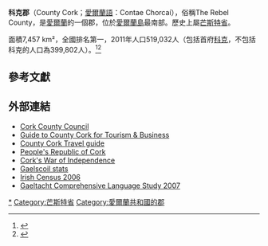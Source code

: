 {{Infobox settlement
|name                   = 科克郡
|other_name             = <small>''Contae Chorcaí''</small>
|image_skyline          = Blarney Castle.JPG
|image_caption          = {{tsl|en|Blarney Castle|布拉尼城堡}}
|image_shield           =
|image_map              = Island_of_Ireland_location_map_Cork.svg
|area_total_km2         = 7499
|area_rank              = {{link-en|爱尔兰郡面积列表|List of Irish counties by area|第1}}
|seat_type              = [[郡治|郡治]]
|seat                   = [[科克_(愛爾蘭)|科克]]
|blank_name_sec1        = {{tsl|en|Vehicle registration plates of Ireland|愛爾蘭車輛牌照|車輛牌照}}
|blank_info_sec1        = C
|population_total       = 519,032	
|population_rank        = {{link-en|爱尔兰郡人口列表|List of Irish counties by population|第3}}
|population_as_of       = 2011
|government_type        = {{tsl|en|Cork County Council|科克郡議會|郡議會}}
|subdivision_type3      = 下議院
|subdivision_name3      = {{tsl|en|Cork East (Dáil Éireann constituency)|東科克}}<br>{{tsl|en|Cork North–Central (Dáil Éireann constituency)|中-北科克}}<br>{{tsl|en|Cork North–West (Dáil Éireann constituency)|西-北科克}}<br>{{tsl|en|Cork South–Central (Dáil Éireann constituency)|中-南科克}}<br>{{tsl|en|Cork South–West (Dáil Éireann constituency)|西-南科克}}
|subdivision_type4      = [[歐洲議會|歐洲議會]]
|subdivision_name4      = {{tsl|en|South (European Parliament constituency)|南 (歐洲議會選區)|南}}
|subdivision_type       = [[世界地理索引|國家]]
|subdivision_name       = [[愛爾蘭共和國|愛爾蘭]]
|subdivision_type1      = [[愛爾蘭省份|省份]]
|subdivision_name1      = [[芒斯特省|芒斯特]]
|website                = {{URL|www.corkcoco.ie}}
}}
'''科克郡'''（County Cork；[[愛爾蘭語|愛爾蘭語]]：Contae Chorcaí），俗稱The Rebel County，是[[愛爾蘭共和國|愛爾蘭]]的一個郡，位於[[愛爾蘭島|愛爾蘭島]]最南部。歷史上屬[[芒斯特省|芒斯特省]]。

面積7,457 km²，全國排名第一，2011年人口519,032人（包括首府[[科克_(愛爾蘭)|科克]]，不包括科克的人口為399,802人）。<ref>{{Cite web |url=http://census.cso.ie/sapmap2011/Results.aspx?Geog_Type=CTY&Geog_Code=17&CTY=17 |title=Census 2011 Cork City Overview |accessdate=2012-09-30 |archive-date=2013-06-04 |archive-url=https://web.archive.org/web/20130604201658/http://census.cso.ie/sapmap2011/Results.aspx?Geog_Type=CTY&Geog_Code=17&CTY=17 |dead-url=no }}</ref><ref>{{Cite web |url=http://census.cso.ie/sapmap2011/Results.aspx?Geog_Type=CTY&Geog_Code=18&CTY=18 |title=Census 2011 County Cork Overview |access-date=2012-09-30 |archive-date=2019-06-08 |archive-url=https://web.archive.org/web/20190608143655/http://census.cso.ie/sapmap2011/Results.aspx?Geog_Type=CTY&Geog_Code=18&CTY=18 |dead-url=no }}</ref>

==參考文獻==
{{Reflist}}

==外部連結==
* [http://www.corkcoco.ie/ Cork County Council] {{Wayback|url=http://www.corkcoco.ie/ |date=20210225105910 }}
* [http://www.cork-guide.ie/ Guide to County Cork for Tourism & Business] {{Wayback|url=http://www.cork-guide.ie/ |date=20210211120229 }}
* [https://web.archive.org/web/20080511232759/http://www.irishabroad.com/travel/ireland/kerrycork/cork/ County Cork Travel guide]
* [http://www.peoplesrepublicofcork.com/ People's Republic of Cork] {{Wayback|url=http://www.peoplesrepublicofcork.com/ |date=20210426024835 }}
* [http://homepage.eircom.net/~corkcounty/ Cork's War of Independence] {{Wayback|url=http://homepage.eircom.net/~corkcounty/ |date=20190506014354 }}
* [https://web.archive.org/web/20120419091247/http://www.gaelscoileanna.ie/assets/Staitistic%C3%AD-2010-2011_Gaeilge.pdf Gaelscoil stats]
*[http://www.cso.ie/en/media/csoie/census/census2006results/volume9/volume_9_irish_language_entire_volume.pdf Irish Census 2006] {{Wayback|url=http://www.cso.ie/en/media/csoie/census/census2006results/volume9/volume_9_irish_language_entire_volume.pdf |date=20190417210703 }}
* [https://web.archive.org/web/20140912104226/http://www.ahg.gov.ie/ie/Straiteis20BliaindonGhaeilge/Foilseachain/Staid%C3%A9ar%20Cuimsitheach%20Teangeola%C3%ADoch%20ar%20%C3%9As%C3%A1id%20na%20Gaeilge%20sa%20Ghaeltacht%20%28achoimre%29.pdf Gaeltacht Comprehensive Language Study 2007]

{{愛爾蘭行政區劃}}
{{DEFAULTSORT:Cork}}
[[Category:科克郡|*]]
[[Category:芒斯特省|Category:芒斯特省]]
[[Category:愛爾蘭共和國的郡|Category:愛爾蘭共和國的郡]]